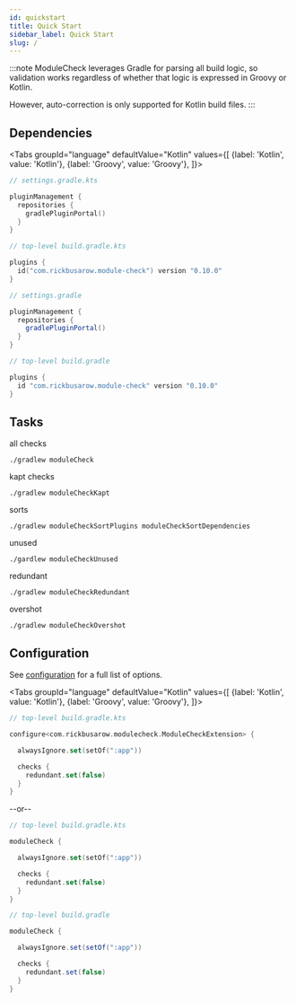 ```yaml
---
id: quickstart
title: Quick Start
sidebar_label: Quick Start
slug: /
---
```




:::note
ModuleCheck leverages Gradle for parsing all build logic, so validation works regardless of whether that logic is expressed in Groovy or Kotlin.

However, auto-correction is only supported for Kotlin build files.
:::

## Dependencies

<Tabs groupId="language"
defaultValue="Kotlin"
values={[
{label: 'Kotlin', value: 'Kotlin'}, {label: 'Groovy', value: 'Groovy'},
]}>

   <TabItem value="Kotlin">

```kotlin
// settings.gradle.kts

pluginManagement {
  repositories {
    gradlePluginPortal()
  }
}
```

```kotlin
// top-level build.gradle.kts

plugins {
  id("com.rickbusarow.module-check") version "0.10.0"
}
```

   </TabItem>

<TabItem value="Groovy">

```groovy
// settings.gradle

pluginManagement {
  repositories {
    gradlePluginPortal()
  }
}
```

```groovy
// top-level build.gradle

plugins {
  id "com.rickbusarow.module-check" version "0.10.0"
}
```

   </TabItem>
</Tabs>

## Tasks

all checks
```shell
./gradlew moduleCheck
```

kapt checks
```shell
./gradlew moduleCheckKapt
```

sorts
```shell
./gradlew moduleCheckSortPlugins moduleCheckSortDependencies
```

unused
```shell
./gardlew moduleCheckUnused
```

redundant
```shell
./gradlew moduleCheckRedundant
```

overshot
```shell
./gradlew moduleCheckOvershot
```

## Configuration

See [configuration](./configuration.mdx) for a full list of options.

<Tabs groupId="language"
defaultValue="Kotlin"
values={[
{label: 'Kotlin', value: 'Kotlin'}, {label: 'Groovy', value: 'Groovy'},
]}>


   <TabItem value="Kotlin">

```kotlin
// top-level build.gradle.kts

configure<com.rickbusarow.modulecheck.ModuleCheckExtension> {

  alwaysIgnore.set(setOf(":app"))

  checks {
    redundant.set(false)
  }
}
```

--or--

```kotlin
// top-level build.gradle.kts

moduleCheck {

  alwaysIgnore.set(setOf(":app"))

  checks {
    redundant.set(false)
  }
}
```

   </TabItem>


<TabItem value="Groovy">

```groovy
// top-level build.gradle

moduleCheck {

  alwaysIgnore.set(setOf(":app"))

  checks {
    redundant.set(false)
  }
}
```

   </TabItem>
</Tabs>
